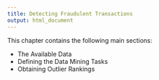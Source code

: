 ```yaml
---
title: Detecting Fraudulent Transactions
output: html_document
---
```



This chapter contains the following main sections:


<!-- availData.Rnw --> 
- The Available Data
<!-- defTasks.Rnw --> 
- Defining the Data Mining Tasks
<!-- obtainingRanks.Rnw --> 
- Obtaining Outlier Rankings
<!-- BPrule.Rnw --> 
<!-- LOF.Rnw --> 
<!-- ORh.Rnw --> 
<!-- classImb.Rnw --> 
<!-- nb.Rnw --> 
<!-- adaB.Rnw --> 
<!-- Semisupervised.Rnw --> 
